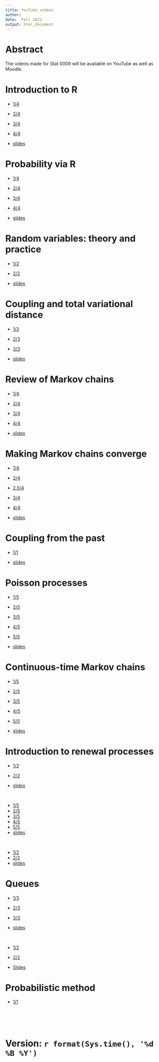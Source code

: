```yaml
---
title: YouTube videos
author: 
date:  Fall 2021
output: html_document
---
```


# Abstract

The videos made for Stat 0009 will be available on YouTube as well as Moodle.

# Introduction to R

* [1/4](https://youtu.be/Wca7VHwQ_cE)
* [2/4](https://youtu.be/v0MNnDjDMrM)
* [3/4](https://youtu.be/So3qZfFavU8)
* [4/4](https://youtu.be/16N5ZmMyuyM)

* [slides](https://tsoo-math.github.io/ucl/intro-R-slides.html)


#  Probability via R 

* [1/4](https://youtu.be/am_TzZu9Dp0)
* [2/4](https://youtu.be/8lPWEGHjCHw)
* [3/4](https://youtu.be/8Ql7twLM5bE)
* [4/4](https://youtu.be/lNl6rayqQ_A)

* [slides](https://tsoo-math.github.io/ucl/prob-viaR-slides.html)

#  Random variables: theory and practice

* [1/2](https://youtu.be/P_q-673VUQE)
* [2/2](https://youtu.be/NoJi2rqJI4k)

* [slides](https://tsoo-math.github.io/ucl/randomTP-slides.html)


#  Coupling and total variational distance

* [1/3](https://youtu.be/DNWD7gTKBT8)
* [2/3](https://youtu.be/wILoCQnhUJ4)
* [3/3](https://youtu.be/ktpnxFVTGoU)

*  [slides](https://tsoo-math.github.io/ucl/TV.html)

#  Review of Markov chains

*  [1/4](https://youtu.be/J9n_jw8p2U8)
*  [2/4](https://youtu.be/98ryYhma6S8)
*  [3/4](https://youtu.be/lIWpSvivKM8)
*  [4/4](https://youtu.be/Of7w6MQ2y_0)

*  [slides](https://tsoo-math.github.io/ucl/reviewMC-slides.html)

# Making Markov chains converge

*  [1/4](https://youtu.be/JjQ59Ox1PeU) 
*  [2/4](https://youtu.be/CmLUGaCUDe8)
*  [2.5/4](https://youtu.be/ZpjB0vU6lZU)  
*  [3/4](https://youtu.be/oM1ZPVx6cKE)
*  [4/4](https://youtu.be/Y282zep9Fdc)

* [slides](https://tsoo-math.github.io/ucl/reviewMC-slides.html)



#  Coupling from the past

*  [1/1](https://youtu.be/-5CuiH9iNFQ)

* [slides](https://tsoo-math.github.io/ucl/coupling-from-past.html)

#  Poisson processes

*  [1/5](https://youtu.be/vfm0MUAPjrU) 
*  [2/5](https://youtu.be/q9nCwd2lOOs)
*  [3/5](https://youtu.be/kRNnssm2uxA)
*  [4/5](https://youtu.be/o0BHijuwsrY)
*  [5/5](https://youtu.be/5YLQ5ZM2dj4)


*  [slides](https://tsoo-math.github.io/ucl/poisson-slides.html)


#  Continuous-time Markov chains


*  [1/5](https://youtu.be/XyFZsqkW3Kg) 
*  [2/5](https://youtu.be/yhtCy1PtgJo)
*  [3/5](https://youtu.be/IcPc_LMpQ_c)
*  [4/5](https://youtu.be/NaZbxNoI-dw)
*  [5/5](https://youtu.be/nqJZtI8ELeM)

*  [slides](https://tsoo-math.github.io/ucl/continuous-timeMC-slides.html)

# Introduction to renewal processes

*  [1/2](https://youtu.be/X2iDldle0XU) 
*  [2/2](https://youtu.be/vgQ9q-JB7xU)

*   [slides](https://tsoo-math.github.io/ucl/intro-renewal-slides.html)


<br>

*  [1/5](https://youtu.be/tawiVwrFxIQ)
*  [2/5](https://youtu.be/ET7UAdqIzU4)
*  [3/5](https://youtu.be/_WDzuwzCEpY)
*  [4/5](https://youtu.be/UxGZv5_bDuY)
*  [5/5](https://youtu.be/drwL5dzx1uE)
*  [slides](https://tsoo-math.github.io/ucl/intro-renewaltwo-slides.html)



<br>

*  [1/2](https://youtu.be/c1AApfMUGsQ) 
*  [2/2](https://youtu.be/YF6NKz6Dclw)
*   [slides](https://tsoo-math.github.io/ucl/intro-renewalthree-slides.html)

# Queues

*  [1/3](https://youtu.be/ohb5-aJtgOk) 
*  [2/3](https://youtu.be/V1wjLKLuIOs)
*  [3/3](https://youtu.be/-nJ1viaP9ic)

*  [slides](https://tsoo-math.github.io/ucl/intro-queues.html)


<br>

*  [1/2](https://youtu.be/AmyiKeGlDo0) 
*  [2/2](https://youtu.be/4qGkG61_U38)

*  [Slides](https://tsoo-math.github.io/ucl/intro-queuestwo.html)


#  Probabilistic method

*  [1/1](https://youtu.be/SPDty9gXCGA)


<br>
<br>
<br>


# Version: `r format(Sys.time(), '%d %B %Y')`


<br>
<br>
